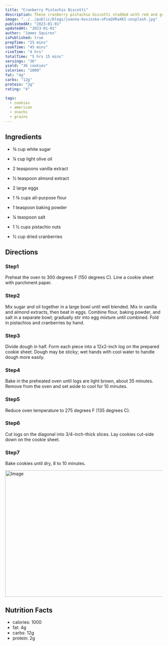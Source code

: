 ```yaml
---
title: "Cranberry Pistachio Biscotti"
description: These cranberry pistachio biscotti studded with red and green colors make great Christmas cookies.
image: "../../public/blogs/joanna-kosinska-oPsaQVRaXKI-unsplash.jpg"
publishedAt: "2023-01-01"
updatedAt: "2023-01-01"
author: "James Squires"
isPublished: true
prepTime: "25 mins"
cookTime: "45 mins"
riseTime: "4 hrs"
totalTime: "5 hrs 15 mins"
servings: "36"
yield: "36 cookies"
calories: "1000"
fat: "4g"
carbs: "12g"
protein: "2g"
rating: "4"

tags:
  - cookies
  - american
  - snacks
  - grains
---
```


## Ingredients

- ¾ cup white sugar

- ¼ cup light olive oil

- 2 teaspoons vanilla extract

- ½ teaspoon almond extract

- 2 large eggs

- 1 ¾ cups all-purpose flour

- 1 teaspoon baking powder

- ¼ teaspoon salt

- 1 ½ cups pistachio nuts

- ½ cup dried cranberries

## Directions

### Step1

Preheat the oven to 300 degrees F (150 degrees C). Line a cookie sheet with parchment paper.

### Step2

Mix sugar and oil together in a large bowl until well blended. Mix in vanilla and almond extracts, then beat in eggs. Combine flour, baking powder, and salt in a separate bowl; gradually stir into egg mixture until combined. Fold in pistachios and cranberries by hand.

### Step3

Divide dough in half. Form each piece into a 12x2-inch log on the prepared cookie sheet. Dough may be sticky; wet hands with cool water to handle dough more easily.

### Step4

Bake in the preheated oven until logs are light brown, about 35 minutes. Remove from the oven and set aside to cool for 10 minutes.

### Step5

Reduce oven temperature to 275 degrees F (135 degrees C).

### Step6

Cut logs on the diagonal into 3/4-inch-thick slices. Lay cookies cut-side down on the cookie sheet.

### Step7

Bake cookies until dry, 8 to 10 minutes.

<Image
  src="/blogs/cranberry-pistachio-biscotti-Rob-Tanner.webp"
  width="718"
  height="404"
  alt="Image"
  sizes="100vw"
/>

## Nutrition Facts

- calories: 1000
- fat: 4g
- carbs: 12g
- protein: 2g
